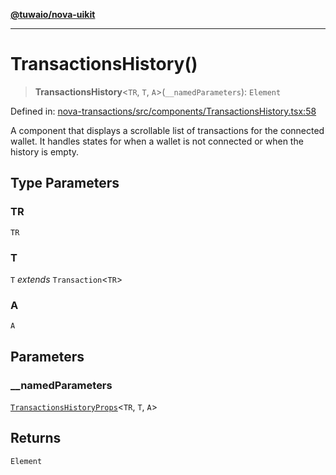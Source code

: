 [**@tuwaio/nova-uikit**](../../../README.md)

***

# TransactionsHistory()

> **TransactionsHistory**\<`TR`, `T`, `A`\>(`__namedParameters`): `Element`

Defined in: [nova-transactions/src/components/TransactionsHistory.tsx:58](https://github.com/TuwaIO/nova-uikit/blob/8ea238a5d5c3ee6c7512dc47db64c0550106ae09/packages/nova-transactions/src/components/TransactionsHistory.tsx#L58)

A component that displays a scrollable list of transactions for the connected wallet.
It handles states for when a wallet is not connected or when the history is empty.

## Type Parameters

### TR

`TR`

### T

`T` *extends* `Transaction`\<`TR`\>

### A

`A`

## Parameters

### \_\_namedParameters

[`TransactionsHistoryProps`](../type-aliases/TransactionsHistoryProps.md)\<`TR`, `T`, `A`\>

## Returns

`Element`
